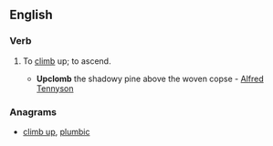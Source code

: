 ==English==

===Verb===
{{en-verb}}

# {{archaic}} To [[climb]] up; to ascend.
#* '''Upclomb''' the shadowy pine above the woven copse - [[w:Alfred Tennyson|Alfred Tennyson]]

===Anagrams===
* [[climb up#English|climb up]], [[plumbic#English|plumbic]]
